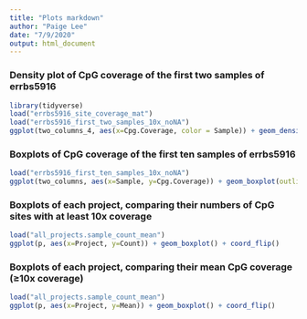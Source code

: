 ```yaml
---
title: "Plots markdown"
author: "Paige Lee"
date: "7/9/2020"
output: html_document
---
```


### Density plot of CpG coverage of the first two samples of errbs5916

```r
library(tidyverse)
load("errbs5916_site_coverage_mat")
load("errbs5916_first_two_samples_10x_noNA")
ggplot(two_columns_4, aes(x=Cpg.Coverage, color = Sample)) + geom_density() + xlim(c(0,1000))
```

### Boxplots of CpG coverage of the first ten samples of errbs5916

```r
load("errbs5916_first_ten_samples_10x_noNA")
ggplot(two_columns, aes(x=Sample, y=Cpg.Coverage)) + geom_boxplot(outlier.size = -1) + coord_flip(ylim = c(0,500))
```

### Boxplots of each project, comparing their numbers of CpG sites with at least 10x coverage

```r
load("all_projects.sample_count_mean")
ggplot(p, aes(x=Project, y=Count)) + geom_boxplot() + coord_flip()
```

### Boxplots of each project, comparing their mean CpG coverage (≥10x coverage)

```r
load("all_projects.sample_count_mean")
ggplot(p, aes(x=Project, y=Mean)) + geom_boxplot() + coord_flip()
```
